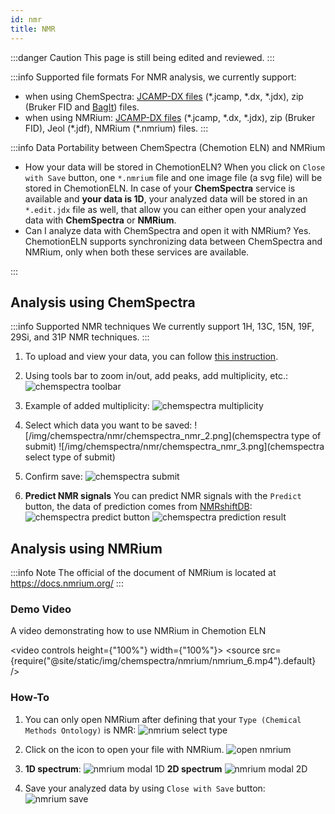 ```yaml
---
id: nmr
title: NMR
---
```


:::danger Caution
This page is still being edited and reviewed.
:::

:::info Supported file formats
For NMR analysis, we currently support:

- when using ChemSpectra: [JCAMP-DX files](https://iupac.org/what-we-do/digital-standards/jcamp-dx/) (\*.jcamp, \*.dx, \*.jdx), zip (Bruker FID and [BagIt](https://en.wikipedia.org/wiki/BagIt)) files.
- when using NMRium: [JCAMP-DX files](https://iupac.org/what-we-do/digital-standards/jcamp-dx/) (\*.jcamp, \*.dx, \*.jdx), zip (Bruker FID), Jeol (\*.jdf), NMRium (\*.nmrium) files.
  :::

:::info Data Portability between ChemSpectra (Chemotion ELN) and NMRium

- How your data will be stored in ChemotionELN?
  When you click on `Close with Save` button, one `*.nmrium` file and one image file (a svg file) will be stored in ChemotionELN.
  In case of your **ChemSpectra** service is available and **your data is 1D**, your analyzed data will be stored in an `*.edit.jdx` file as well, that allow you can either open your analyzed data with **ChemSpectra** or **NMRium**.
- Can I analyze data with ChemSpectra and open it with NMRium?
  Yes. ChemotionELN supports synchronizing data between ChemSpectra and NMRium, only when both these services are available.

:::

## Analysis using ChemSpectra

:::info Supported NMR techniques
We currently support 1H, 13C, 15N, 19F, 29Si, and 31P NMR techniques.
:::

1. To upload and view your data, you can follow [this instruction](../chemspectra#using-chemspectra).

2. Using tools bar to zoom in/out, add peaks, add multiplicity, etc.:
   ![chemspectra toolbar](/img/chemspectra/nmr/chemspectra_nmr_1.png)

3. Example of added multiplicity:
   ![chemspectra multiplicity](/img/chemspectra/nmr/chemspectra_nmr_4.png)

4. Select which data you want to be saved:
   ![/img/chemspectra/nmr/chemspectra_nmr_2.png](chemspectra type of submit)
   ![/img/chemspectra/nmr/chemspectra_nmr_3.png](chemspectra select type of submit)

5. Confirm save:
   ![chemspectra submit](/img/chemspectra/nmr/chemspectra_nmr_5.png)

6. **Predict NMR signals** You can predict NMR signals with the `Predict` button, the data of prediction comes from [NMRshiftDB](https://nmrshiftdb.nmr.uni-koeln.de):
   ![chemspectra predict button](/img/chemspectra/nmr/chemspectra_nmr_6.png)
   ![chemspectra prediction result](/img/chemspectra/nmr/chemspectra_nmr_7.png)

## Analysis using NMRium

:::info Note
The official of the document of NMRium is located at https://docs.nmrium.org/
:::

### Demo Video

A video demonstrating how to use NMRium in Chemotion ELN

<video controls height={"100%"} width={"100%"}>
  <source
    src={require("@site/static/img/chemspectra/nmrium/nmrium_6.mp4").default}
  />
</video>

### How-To

1. You can only open NMRium after defining that your `Type (Chemical Methods Ontology)` is NMR:
   ![nmrium select type](/img/chemspectra/nmrium/nmrium_1.png)

2. Click on the icon to open your file with NMRium.
   ![open nmrium](/img/chemspectra/nmrium/nmrium_2.png)

3. **1D spectrum**:
   ![nmrium modal 1D](/img/chemspectra/nmrium/nmrium_3.png)
   **2D spectrum**
   ![nmrium modal 2D](/img/chemspectra/nmrium/nmrium_4.png)

4. Save your analyzed data by using `Close with Save` button:
   ![nmrium save](/img/chemspectra/nmrium/nmrium_5.png)
